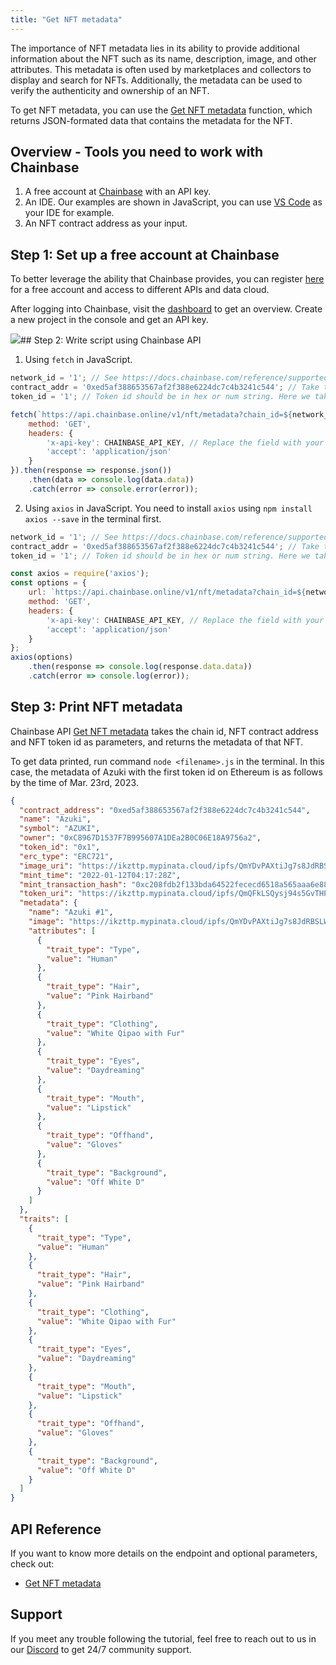 ```yaml
---
title: "Get NFT metadata"
---
```


The importance of NFT metadata lies in its ability to provide additional information about the NFT such as its name, description, image, and other attributes. This metadata is often used by marketplaces and collectors to display and search for NFTs. Additionally, the metadata can be used to verify the authenticity and ownership of an NFT.

To get NFT metadata, you can use the [Get NFT metadata](/api-reference/web3-api/nft/nft-metadata/get-nft-metadata) function, which returns JSON-formated data that contains the metadata for the NFT.

## Overview - Tools you need to work with Chainbase

1. A free account at [Chainbase](https://www.chainbase.com) with an API key.
2. An IDE. Our examples are shown in JavaScript, you can use [VS Code](https://code.visualstudio.com/) as your IDE for example.
3. An NFT contract address as your input.

## Step 1: Set up a free account at Chainbase

To better leverage the ability that Chainbase provides, you can register [here](http://www.chainbase.com/register) for a free account and access to different APIs and data cloud.

After logging into Chainbase, visit the [dashboard](https://console.chainbase.com/) to get an overview. Create a new project in the console and get an API key.

![](https://files.readme.io/e44419d-image.png)## Step 2: Write script using Chainbase API

1. Using `fetch` in JavaScript.

```jsx
network_id = '1'; // See https://docs.chainbase.com/reference/supported-chains to get the id of different chains.
contract_addr = '0xed5af388653567af2f388e6224dc7c4b3241c544'; // Take the contract address of Azuki as an example.
token_id = '1'; // Token id should be in hex or num string. Here we take 1 as example.

fetch(`https://api.chainbase.online/v1/nft/metadata?chain_id=${network_id}&contract_address=${contract_addr}&token_id=${token_id}`, {
    method: 'GET',
    headers: {
        'x-api-key': CHAINBASE_API_KEY, // Replace the field with your API key.
        'accept': 'application/json'
    }
}).then(response => response.json())
    .then(data => console.log(data.data))
    .catch(error => console.error(error));
```

2. Using `axios` in JavaScript. You need to install `axios` using `npm install axios --save` in the terminal first.

```jsx
network_id = '1'; // See https://docs.chainbase.com/reference/supported-chains to get the id of different chains.
contract_addr = '0xed5af388653567af2f388e6224dc7c4b3241c544'; // Take the contract address of Azuki as an example.
token_id = '1'; // Token id should be in hex or num string. Here we take 1 as example.

const axios = require('axios');
const options = {
    url: `https://api.chainbase.online/v1/nft/metadata?chain_id=${network_id}&contract_address=${contract_addr}&token_id=${token_id}`,
    method: 'GET',
    headers: {
        'x-api-key': CHAINBASE_API_KEY, // Replace the field with your API key.
        'accept': 'application/json'
    }
};
axios(options)
    .then(response => console.log(response.data.data))
    .catch(error => console.log(error));
```

## Step 3: Print NFT metadata

Chainbase API [Get NFT metadata](/api-reference/web3-api/nft/nft-metadata/get-nft-metadata) takes the chain id, NFT contract address and NFT token id as parameters, and returns the metadata of that NFT.

To get data printed, run command `node <filename>.js` in the terminal. In this case, the metadata of Azuki with the first token id on Ethereum is as follows by the time of Mar. 23rd, 2023.

```json
{
  "contract_address": "0xed5af388653567af2f388e6224dc7c4b3241c544",
  "name": "Azuki",
  "symbol": "AZUKI",
  "owner": "0xC8967D1537F7B995607A1DEa2B0C06E18A9756a2",
  "token_id": "0x1",
  "erc_type": "ERC721",
  "image_uri": "https://ikzttp.mypinata.cloud/ipfs/QmYDvPAXtiJg7s8JdRBSLWdgSphQdac8j1YuQNNxcGE1hg/1.png",
  "mint_time": "2022-01-12T04:17:28Z",
  "mint_transaction_hash": "0xc208fdb2f133bda64522fececd6518a565aaa6e8801b0a776f2f93c922fe9420",
  "token_uri": "https://ikzttp.mypinata.cloud/ipfs/QmQFkLSQysj94s5GvTHPyzTxrawwtjgiiYS2TBLgrvw8CW/1",
  "metadata": {
    "name": "Azuki #1",
    "image": "https://ikzttp.mypinata.cloud/ipfs/QmYDvPAXtiJg7s8JdRBSLWdgSphQdac8j1YuQNNxcGE1hg/1.png",
    "attributes": [
      {
        "trait_type": "Type",
        "value": "Human"
      },
      {
        "trait_type": "Hair",
        "value": "Pink Hairband"
      },
      {
        "trait_type": "Clothing",
        "value": "White Qipao with Fur"
      },
      {
        "trait_type": "Eyes",
        "value": "Daydreaming"
      },
      {
        "trait_type": "Mouth",
        "value": "Lipstick"
      },
      {
        "trait_type": "Offhand",
        "value": "Gloves"
      },
      {
        "trait_type": "Background",
        "value": "Off White D"
      }
    ]
  },
  "traits": [
    {
      "trait_type": "Type",
      "value": "Human"
    },
    {
      "trait_type": "Hair",
      "value": "Pink Hairband"
    },
    {
      "trait_type": "Clothing",
      "value": "White Qipao with Fur"
    },
    {
      "trait_type": "Eyes",
      "value": "Daydreaming"
    },
    {
      "trait_type": "Mouth",
      "value": "Lipstick"
    },
    {
      "trait_type": "Offhand",
      "value": "Gloves"
    },
    {
      "trait_type": "Background",
      "value": "Off White D"
    }
  ]
}
```

## API Reference

If you want to know more details on the endpoint and optional parameters, check out:

- [Get NFT metadata](/api-reference/web3-api/nft/nft-metadata/get-nft-metadata)

## Support

If you meet any trouble following the tutorial, feel free to reach out to us in our [Discord](https://chainbase.com/discord) to get 24/7 community support.
